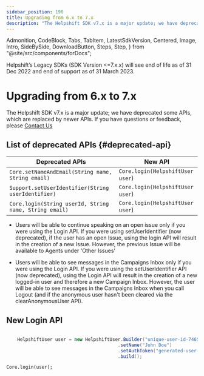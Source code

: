 ```yaml
---
sidebar_position: 190
title: Upgrading from 6.x to 7.x
description: "The Helpshift SDK v7.x is a major update; we have deprecated some APIs, which are replaced by newer APIs.If you have questions or feedback, please Contact Us"
---
```


  Admonition,
  CodeBlock,
  Tabs,
  TabItem,
  LatestSdkVersion,
  Centered,
  Image,
  Intro,
  SideBySide,
  DownloadButton,
  Steps,
  Step,
} from "@site/src/components/forDocs";

<Admonition type="danger" title="Important">

Helpshift’s Legacy SDKs (SDK Version <=7.x.x) will see end of life as of 31 Dec 2022 and end of support as of 31 March 2023.

</Admonition>

# Upgrading from 6.x to 7.x

<Intro>

The Helpshift SDK v7.x is a major update; we have deprecated some APIs, which are replaced by newer APIs.
If you have questions or feedback, please <a href="https://support.helpshift.com/kb/contact/" target="_blank">Contact Us</a>

</Intro>

## List of deprecated APIs {#deprecated-api}

| Deprecated APIs                                        | New API                          |
| ------------------------------------------------------ | -------------------------------- |
| `Core.setNameAndEmail(String name, String email)`      | `Core.login(HelpshiftUser user`) |
| `Support.setUserIdentifier(String userIdentifier)`     | `Core.login(HelpshiftUser user`) |
| `Core.login(String userId, String name, String email)` | `Core.login(HelpshiftUser user`) |

<Admonition type="info" title="Note">

- Users will be able to continue speaking on an open issue only if you were using the Login API. If you were using setUserIdentifier (now deprecated), if the user has an open Issue, using the login API will result in the creation of a new Issue. However, the previous Issue will be available to Agents under 'Other Issues'

- Users will be able to see messages in the Campaigns Inbox only if you were using the Login API. If you were using the setUserIdentifier API (now deprecated), using the Login API will result in the creation of a new logged-in user and therefore a new Campaign Inbox. However, the user will be able to see messages in the Campaigns Inbox when you call Logout (and if the anonymous user hasn't been cleared via the clearAnonymousUser API).

</Admonition>

## New Login API

```java

    HelpshiftUser user = new HelpshiftUser.Builder("unique-user-id-746501", "john.doe@app.co")
                                         .setName("John Doe")
                                         .setAuthToken("generated-user-authentication-token")
                                         .build();
```

    Core.login(user);
